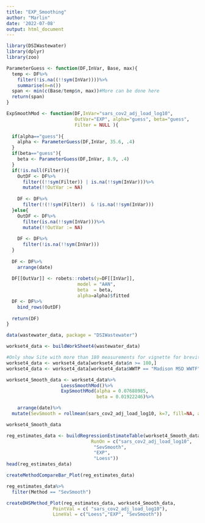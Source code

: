 ```yaml
---
title: "EXP_Smoothing"
author: "Marlin"
date: '2022-07-08'
output: html_document
---
```


```r
library(DSIWastewater)
library(dplyr)
library(zoo)
```

```r
ParameterGuess <- function(DF,InVar, Base, max){
  temp <- DF%>%
    filter(!is.na((!!sym(InVar))))%>%
    summarise(n=n())
  span <- min(c(Base/temp$n, max))#More can be done here
  return(span)
}

ExpSmoothMod <- function(DF,InVar="sars_cov2_adj_load_log10",
                         OutVar="EXP", alpha="guess", beta="guess",
                         Filter = NULL ){
  
  if(alpha=="guess"){
    alpha <- ParameterGuess(DF,InVar, 35.6, .4)
  }
  if(beta=="guess"){
    beta <- ParameterGuess(DF,InVar, 8.9, .4)
  }
  if(!is.null(Filter)){
    OutDF <- DF%>%
      filter((!!sym(Filter)) | is.na(!!sym(InVar)))%>%
      mutate(!!OutVar := NA)
    
    DF <- DF%>%
      filter(!(!!sym(Filter))  & !is.na(!!sym(InVar)))
  }else{
    OutDF <- DF%>%
      filter(is.na(!!sym(InVar)))%>%
      mutate(!!OutVar := NA)
    
    DF <- DF%>%
      filter(!is.na(!!sym(InVar)))
  }
  
  DF <- DF%>%
    arrange(date)
  
  DF[[OutVar]] <- robets::robets(y=DF[[InVar]],
                          model = "AAN",
                          beta  = beta,
                          alpha=alpha)$fitted
  DF <- DF%>%
    bind_rows(OutDF)
  
  return(DF)
}
```

```r
data(wastewater_data, package = "DSIWastewater")

workset4_data <- buildWorkSheet4(wastewater_data)

#Only show Site with more than 180 measurements for vignette for brevity
workset4_data <- workset4_data[workset4_data$n >= 180,]
workset4_data <- workset4_data[workset4_data$WWTP == "Madison MSD WWTF",]

workset4_Smooth_data <- workset4_data%>%
                    LoessSmoothMod()%>%
                    ExpSmoothMod(alpha = 0.07688985,
                                 beta = 0.01922246)%>%

    arrange(date)%>%
  mutate(SevSmooth = rollmean(sars_cov2_adj_load_log10, k=7, fill=NA, align="right"))

workset4_Smooth_data
```

```r
reg_estimates_data <- buildRegressionEstimateTable(workset4_Smooth_data,
                               RunOn = c("sars_cov2_adj_load_log10",
                                "SevSmooth",
                                "EXP",
                                "Loess"))
head(reg_estimates_data)
```


```r

createMethodCompareBar_Plot(reg_estimates_data)

reg_estimates_data%>%
  filter(Method == "SevSmooth")
```

```r
createDHSMethod_Plot(reg_estimates_data, workset4_Smooth_data, 
                 PointVal = c( "sars_cov2_adj_load_log10"),
                 LineVal = c("Loess","EXP", "SevSmooth"))
```